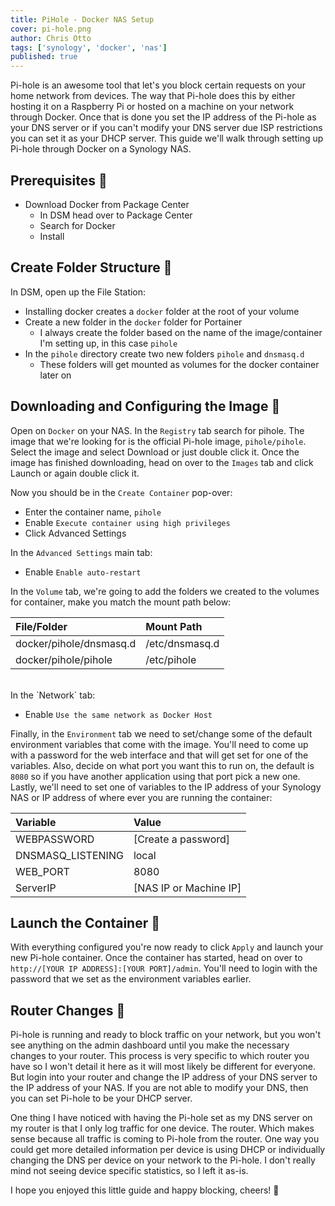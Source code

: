 ```yaml
---
title: PiHole - Docker NAS Setup
cover: pi-hole.png
author: Chris Otto
tags: ['synology', 'docker', 'nas']
published: true
---
```


Pi-hole is an awesome tool that let's you block certain requests on your home network from devices. The way that Pi-hole does this by either hosting it on a Raspberry Pi or hosted on a machine on your network through Docker. Once that is done you set the IP address of the Pi-hole as your DNS server or if you can't modify your DNS server due ISP restrictions you can set it as your DHCP server. This guide we'll walk through setting up Pi-hole through Docker on a Synology NAS.

## Prerequisites 📃

- Download Docker from Package Center
  - In DSM head over to Package Center
  - Search for Docker
  - Install

## Create Folder Structure 📂

In DSM, open up the File Station:

- Installing docker creates a `docker` folder at the root of your volume
- Create a new folder in the `docker` folder for Portainer
  - I always create the folder based on the name of the image/container I'm setting up, in this case `pihole`
- In the `pihole` directory create two new folders `pihole` and `dnsmasq.d`
  - These folders will get mounted as volumes for the docker container later on

## Downloading and Configuring the Image 🚢

Open on `Docker` on your NAS. In the `Registry` tab search for pihole. The image that we're looking for is the official Pi-hole image, `pihole/pihole`. Select the image and select Download or just double click it. Once the image has finished downloading, head on over to the `Images` tab and click Launch or again double click it.

Now you should be in the `Create Container` pop-over:

- Enter the container name, `pihole`
- Enable `Execute container using high privileges`
- Click Advanced Settings

In the `Advanced Settings` main tab:

- Enable `Enable auto-restart`

In the `Volume` tab, we're going to add the folders we created to the volumes for container, make you match the mount path below:

| File/Folder             | Mount Path     |
| :---------------------- | :------------- |
| docker/pihole/dnsmasq.d | /etc/dnsmasq.d |
| docker/pihole/pihole    | /etc/pihole    |

<br />
In the `Network` tab:

- Enable `Use the same network as Docker Host`

Finally, in the `Environment` tab we need to set/change some of the default environment variables that come with the image. You'll need to come up with a password for the web interface and that will get set for one of the variables. Also, decide on what port you want this to run on, the default is `8080` so if you have another application using that port pick a new one. Lastly, we'll need to set one of variables to the IP address of your Synology NAS or IP address of where ever you are running the container:

| Variable          | Value                  |
| :---------------- | :--------------------- |
| WEBPASSWORD       | [Create a password]    |
| DNSMASQ_LISTENING | local                  |
| WEB_PORT          | 8080                   |
| ServerIP          | [NAS IP or Machine IP] |

## Launch the Container 🚀

With everything configured you're now ready to click `Apply` and launch your new Pi-hole container. Once the container has started, head on over to `http://[YOUR IP ADDRESS]:[YOUR PORT]/admin`. You'll need to login with the password that we set as the environment variables earlier.

## Router Changes 📶

Pi-hole is running and ready to block traffic on your network, but you won't see anything on the admin dashboard until you make the necessary changes to your router. This process is very specific to which router you have so I won't detail it here as it will most likely be different for everyone. But login into your router and change the IP address of your DNS server to the IP address of your NAS. If you are not able to modify your DNS, then you can set Pi-hole to be your DHCP server.

One thing I have noticed with having the Pi-hole set as my DNS server on my router is that I only log traffic for one device. The router. Which makes sense because all traffic is coming to Pi-hole from the router. One way you could get more detailed information per device is using DHCP or individually changing the DNS per device on your network to the Pi-hole. I don't really mind not seeing device specific statistics, so I left it as-is.

I hope you enjoyed this little guide and happy blocking, cheers! 🍻
